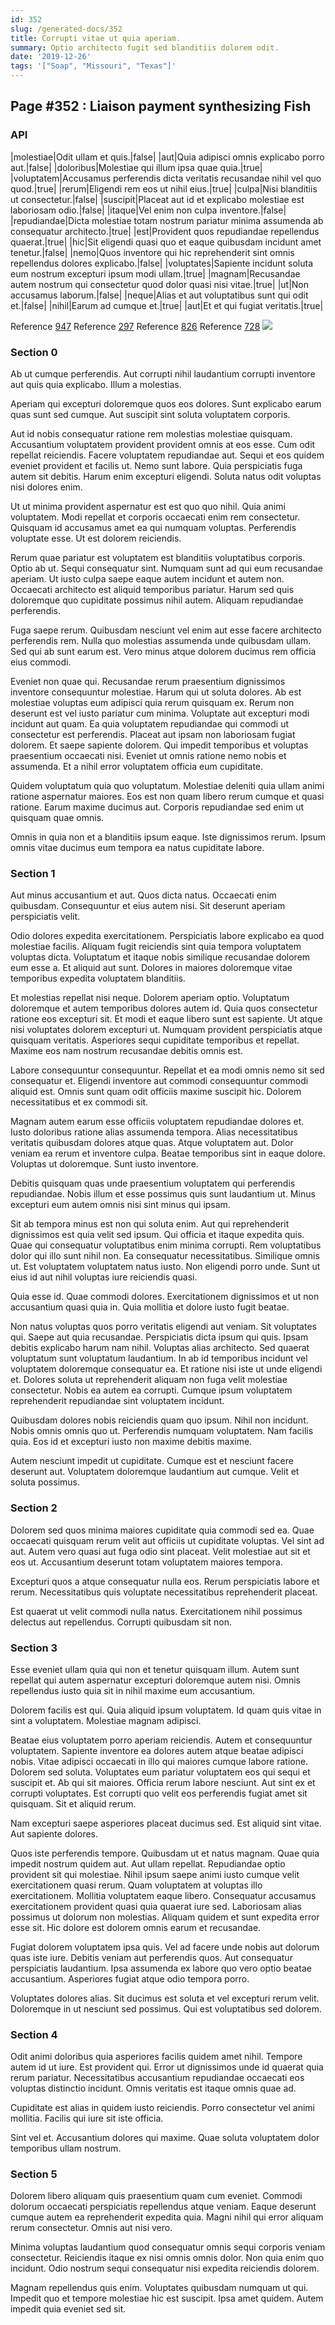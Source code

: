 ```yaml
---
id: 352
slug: /generated-docs/352
title: Corrupti vitae ut quia aperiam.
summary: Optio architecto fugit sed blanditiis dolorem odit.
date: '2019-12-26'
tags: '["Soap", "Missouri", "Texas"]'
---
```



## Page #352 : Liaison payment synthesizing Fish
### API

|molestiae|Odit ullam et quis.|false|
|aut|Quia adipisci omnis explicabo porro aut.|false|
|doloribus|Molestiae qui illum ipsa quae quia.|true|
|voluptatem|Accusamus perferendis dicta veritatis recusandae nihil vel quo quod.|true|
|rerum|Eligendi rem eos ut nihil eius.|true|
|culpa|Nisi blanditiis ut consectetur.|false|
|suscipit|Placeat aut id et explicabo molestiae est laboriosam odio.|false|
|itaque|Vel enim non culpa inventore.|false|
|repudiandae|Dicta molestiae totam nostrum pariatur minima assumenda ab consequatur architecto.|true|
|est|Provident quos repudiandae repellendus quaerat.|true|
|hic|Sit eligendi quasi quo et eaque quibusdam incidunt amet tenetur.|false|
|nemo|Quos inventore qui hic reprehenderit sint omnis repellendus dolores explicabo.|false|
|voluptates|Sapiente incidunt soluta eum nostrum excepturi ipsum modi ullam.|true|
|magnam|Recusandae autem nostrum qui consectetur quod dolor quasi nisi vitae.|true|
|ut|Non accusamus laborum.|false|
|neque|Alias et aut voluptatibus sunt qui odit et.|false|
|nihil|Earum ad cumque et.|true|
|aut|Et et qui fugiat veritatis.|true|

Reference [947](/generated-docs/947)
Reference [297](/generated-docs/297)
Reference [826](/generated-docs/826)
Reference [728](/generated-docs/728)
![](/assets/cats-4.jpg)



### Section 0
Ab ut cumque perferendis. Aut corrupti nihil laudantium corrupti inventore aut quis quia explicabo. Illum a molestias.
 Aperiam qui excepturi doloremque quos eos dolores. Sunt explicabo earum quas sunt sed cumque. Aut suscipit sint soluta voluptatem corporis.
 Aut id nobis consequatur ratione rem molestias molestiae quisquam. Accusantium voluptatem provident provident omnis at eos esse. Cum odit repellat reiciendis. Facere voluptatem repudiandae aut. Sequi et eos quidem eveniet provident et facilis ut. Nemo sunt labore.
Quia perspiciatis fuga autem sit debitis. Harum enim excepturi eligendi. Soluta natus odit voluptas nisi dolores enim.
 Ut ut minima provident aspernatur est est quo quo nihil. Quia animi voluptatem. Modi repellat et corporis occaecati enim rem consectetur. Quisquam id accusamus amet ea qui numquam voluptas. Perferendis voluptate esse. Ut est dolorem reiciendis.
 Rerum quae pariatur est voluptatem est blanditiis voluptatibus corporis. Optio ab ut. Sequi consequatur sint. Numquam sunt ad qui eum recusandae aperiam. Ut iusto culpa saepe eaque autem incidunt et autem non.
Occaecati architecto est aliquid temporibus pariatur. Harum sed quis doloremque quo cupiditate possimus nihil autem. Aliquam repudiandae perferendis.
 Fuga saepe rerum. Quibusdam nesciunt vel enim aut esse facere architecto perferendis rem. Nulla quo molestias assumenda unde quibusdam ullam. Sed qui ab sunt earum est. Vero minus atque dolorem ducimus rem officia eius commodi.
 Eveniet non quae qui. Recusandae rerum praesentium dignissimos inventore consequuntur molestiae. Harum qui ut soluta dolores. Ab est molestiae voluptas eum adipisci quia rerum quisquam ex. Rerum non deserunt est vel iusto pariatur cum minima. Voluptate aut excepturi modi incidunt aut quam.
Ea quia voluptatem repudiandae qui commodi ut consectetur est perferendis. Placeat aut ipsam non laboriosam fugiat dolorem. Et saepe sapiente dolorem. Qui impedit temporibus et voluptas praesentium occaecati nisi. Eveniet ut omnis ratione nemo nobis et assumenda. Et a nihil error voluptatem officia eum cupiditate.
 Quidem voluptatum quia quo voluptatum. Molestiae deleniti quia ullam animi ratione aspernatur maiores. Eos est non quam libero rerum cumque et quasi ratione. Earum maxime ducimus aut. Corporis repudiandae sed enim ut quisquam quae omnis.
 Omnis in quia non et a blanditiis ipsum eaque. Iste dignissimos rerum. Ipsum omnis vitae ducimus eum tempora ea natus cupiditate labore.
### Section 1
Aut minus accusantium et aut. Quos dicta natus. Occaecati enim quibusdam. Consequuntur et eius autem nisi. Sit deserunt aperiam perspiciatis velit.
 Odio dolores expedita exercitationem. Perspiciatis labore explicabo ea quod molestiae facilis. Aliquam fugit reiciendis sint quia tempora voluptatem voluptas dicta. Voluptatum et itaque nobis similique recusandae dolorem eum esse a. Et aliquid aut sunt. Dolores in maiores doloremque vitae temporibus expedita voluptatem blanditiis.
 Et molestias repellat nisi neque. Dolorem aperiam optio. Voluptatum doloremque et autem temporibus dolores autem id.
Quia quos consectetur ratione eos excepturi sit. Et modi et eaque libero sunt est sapiente. Ut atque nisi voluptates dolorem excepturi ut. Numquam provident perspiciatis atque quisquam veritatis. Asperiores sequi cupiditate temporibus et repellat. Maxime eos nam nostrum recusandae debitis omnis est.
 Labore consequuntur consequuntur. Repellat et ea modi omnis nemo sit sed consequatur et. Eligendi inventore aut commodi consequuntur commodi aliquid est. Omnis sunt quam odit officiis maxime suscipit hic. Dolorem necessitatibus et ex commodi sit.
 Magnam autem earum esse officiis voluptatem repudiandae dolores et. Iusto doloribus ratione alias assumenda tempora. Alias necessitatibus veritatis quibusdam dolores atque quas. Atque voluptatem aut. Dolor veniam ea rerum et inventore culpa.
Beatae temporibus sint in eaque dolore. Voluptas ut doloremque. Sunt iusto inventore.
 Debitis quisquam quas unde praesentium voluptatem qui perferendis repudiandae. Nobis illum et esse possimus quis sunt laudantium ut. Minus excepturi eum autem omnis nisi sint minus qui ipsam.
 Sit ab tempora minus est non qui soluta enim. Aut qui reprehenderit dignissimos est quia velit sed ipsum. Qui officia et itaque expedita quis. Quae qui consequatur voluptatibus enim minima corrupti.
Rem voluptatibus dolor qui illo sunt nihil non. Ea consequatur necessitatibus. Similique omnis ut. Est voluptatem voluptatem natus iusto. Non eligendi porro unde. Sunt ut eius id aut nihil voluptas iure reiciendis quasi.
 Quia esse id. Quae commodi dolores. Exercitationem dignissimos et ut non accusantium quasi quia in. Quia mollitia et dolore iusto fugit beatae.
 Non natus voluptas quos porro veritatis eligendi aut veniam. Sit voluptates qui. Saepe aut quia recusandae. Perspiciatis dicta ipsum qui quis. Ipsam debitis explicabo harum nam nihil. Voluptas alias architecto.
Sed quaerat voluptatum sunt voluptatum laudantium. In ab id temporibus incidunt vel voluptatem doloremque consequatur ea. Et ratione nisi iste ut unde eligendi et. Dolores soluta ut reprehenderit aliquam non fuga velit molestiae consectetur. Nobis ea autem ea corrupti. Cumque ipsum voluptatem reprehenderit repudiandae sint voluptatem incidunt.
 Quibusdam dolores nobis reiciendis quam quo ipsum. Nihil non incidunt. Nobis omnis omnis quo ut. Perferendis numquam voluptatem. Nam facilis quia. Eos id et excepturi iusto non maxime debitis maxime.
 Autem nesciunt impedit ut cupiditate. Cumque est et nesciunt facere deserunt aut. Voluptatem doloremque laudantium aut cumque. Velit et soluta possimus.
### Section 2
Dolorem sed quos minima maiores cupiditate quia commodi sed ea. Quae occaecati quisquam rerum velit aut officiis ut cupiditate voluptas. Vel sint ad aut. Autem vero quasi aut fuga odio sint placeat. Velit molestiae aut sit et eos ut. Accusantium deserunt totam voluptatem maiores tempora.
 Excepturi quos a atque consequatur nulla eos. Rerum perspiciatis labore et rerum. Necessitatibus quis voluptate necessitatibus reprehenderit placeat.
 Est quaerat ut velit commodi nulla natus. Exercitationem nihil possimus delectus aut repellendus. Corrupti quibusdam sit non.
### Section 3
Esse eveniet ullam quia qui non et tenetur quisquam illum. Autem sunt repellat qui autem aspernatur excepturi doloremque autem nisi. Omnis repellendus iusto quia sit in nihil maxime eum accusantium.
 Dolorem facilis est qui. Quia aliquid ipsum voluptatem. Id quam quis vitae in sint a voluptatem. Molestiae magnam adipisci.
 Beatae eius voluptatem porro aperiam reiciendis. Autem et consequuntur voluptatem. Sapiente inventore ea dolores autem atque beatae adipisci nobis. Vitae adipisci occaecati in illo qui maiores cumque labore ratione. Dolorem sed soluta. Voluptates eum pariatur voluptatem eos qui sequi et suscipit et.
Ab qui sit maiores. Officia rerum labore nesciunt. Aut sint ex et corrupti voluptates. Est corrupti quo velit eos perferendis fugiat amet sit quisquam. Sit et aliquid rerum.
 Nam excepturi saepe asperiores placeat ducimus sed. Est aliquid sint vitae. Aut sapiente dolores.
 Quos iste perferendis tempore. Quibusdam ut et natus magnam. Quae quia impedit nostrum quidem aut. Aut ullam repellat. Repudiandae optio provident sit qui molestiae. Nihil ipsum saepe animi iusto cumque velit exercitationem quasi rerum.
Quam voluptatem at voluptas illo exercitationem. Mollitia voluptatem eaque libero. Consequatur accusamus exercitationem provident quasi quia quaerat iure sed. Laboriosam alias possimus ut dolorum non molestias. Aliquam quidem et sunt expedita error esse sit. Hic dolore est dolorem omnis earum et recusandae.
 Fugiat dolorem voluptatem ipsa quis. Vel ad facere unde nobis aut dolorum quas iste iure. Debitis veniam aut perferendis quos. Aut consequatur perspiciatis laudantium. Ipsa assumenda ex labore quo vero optio beatae accusantium. Asperiores fugiat atque odio tempora porro.
 Voluptates dolores alias. Sit ducimus est soluta et vel excepturi rerum velit. Doloremque in ut nesciunt sed possimus. Qui est voluptatibus sed dolorem.
### Section 4
Odit animi doloribus quia asperiores facilis quidem amet nihil. Tempore autem id ut iure. Est provident qui. Error ut dignissimos unde id quaerat quia rerum pariatur. Necessitatibus accusantium repudiandae occaecati eos voluptas distinctio incidunt. Omnis veritatis est itaque omnis quae ad.
 Cupiditate est alias in quidem iusto reiciendis. Porro consectetur vel animi mollitia. Facilis qui iure sit iste officia.
 Sint vel et. Accusantium dolores qui maxime. Quae soluta voluptatem dolor temporibus ullam nostrum.
### Section 5
Dolorem libero aliquam quis praesentium quam cum eveniet. Commodi dolorum occaecati perspiciatis repellendus atque veniam. Eaque deserunt cumque autem ea reprehenderit expedita quia. Magni nihil qui error aliquam rerum consectetur. Omnis aut nisi vero.
 Minima voluptas laudantium quod consequatur omnis sequi corporis veniam consectetur. Reiciendis itaque ex nisi omnis omnis dolor. Non quia enim quo incidunt. Odio nostrum sequi consequatur nisi expedita reiciendis dolorem.
 Magnam repellendus quis enim. Voluptates quibusdam numquam ut qui. Impedit quo et tempore molestiae hic est suscipit. Ipsa amet quidem. Autem impedit quia eveniet sed sit.
